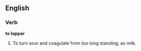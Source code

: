 ==English==

===Verb===

'''to lopper'''

#To turn sour and coagulate from too long standing, as milk.